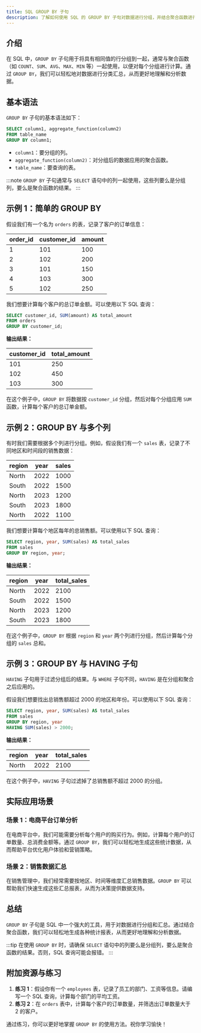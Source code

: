 ```yaml
---
title: SQL GROUP BY 子句
description: 了解如何使用 SQL 的 GROUP BY 子句对数据进行分组，并结合聚合函数进行数据分析。
---
```


## 介绍

在 SQL 中，`GROUP BY` 子句用于将具有相同值的行分组到一起，通常与聚合函数（如 `COUNT`、`SUM`、`AVG`、`MAX`、`MIN` 等）一起使用，以便对每个分组进行计算。通过 `GROUP BY`，我们可以轻松地对数据进行分类汇总，从而更好地理解和分析数据。

## 基本语法

`GROUP BY` 子句的基本语法如下：

```sql
SELECT column1, aggregate_function(column2)
FROM table_name
GROUP BY column1;
```

- `column1`：要分组的列。
- `aggregate_function(column2)`：对分组后的数据应用的聚合函数。
- `table_name`：要查询的表。

:::note
`GROUP BY` 子句通常与 `SELECT` 语句中的列一起使用，这些列要么是分组列，要么是聚合函数的结果。
:::

## 示例 1：简单的 GROUP BY

假设我们有一个名为 `orders` 的表，记录了客户的订单信息：

| order_id | customer_id | amount |
|----------|-------------|--------|
| 1        | 101         | 100    |
| 2        | 102         | 200    |
| 3        | 101         | 150    |
| 4        | 103         | 300    |
| 5        | 102         | 250    |

我们想要计算每个客户的总订单金额。可以使用以下 SQL 查询：

```sql
SELECT customer_id, SUM(amount) AS total_amount
FROM orders
GROUP BY customer_id;
```

**输出结果：**

| customer_id | total_amount |
|-------------|--------------|
| 101         | 250          |
| 102         | 450          |
| 103         | 300          |

在这个例子中，`GROUP BY` 将数据按 `customer_id` 分组，然后对每个分组应用 `SUM` 函数，计算每个客户的总订单金额。

## 示例 2：GROUP BY 与多个列

有时我们需要根据多个列进行分组。例如，假设我们有一个 `sales` 表，记录了不同地区和时间段的销售数据：

| region  | year | sales |
|---------|------|-------|
| North   | 2022 | 1000  |
| South   | 2022 | 1500  |
| North   | 2023 | 1200  |
| South   | 2023 | 1800  |
| North   | 2022 | 1100  |

我们想要计算每个地区每年的总销售额。可以使用以下 SQL 查询：

```sql
SELECT region, year, SUM(sales) AS total_sales
FROM sales
GROUP BY region, year;
```

**输出结果：**

| region | year | total_sales |
|--------|------|-------------|
| North  | 2022 | 2100        |
| South  | 2022 | 1500        |
| North  | 2023 | 1200        |
| South  | 2023 | 1800        |

在这个例子中，`GROUP BY` 根据 `region` 和 `year` 两个列进行分组，然后计算每个分组的 `sales` 总和。

## 示例 3：GROUP BY 与 HAVING 子句

`HAVING` 子句用于过滤分组后的结果。与 `WHERE` 子句不同，`HAVING` 是在分组和聚合之后应用的。

假设我们想要找出总销售额超过 2000 的地区和年份。可以使用以下 SQL 查询：

```sql
SELECT region, year, SUM(sales) AS total_sales
FROM sales
GROUP BY region, year
HAVING SUM(sales) > 2000;
```

**输出结果：**

| region | year | total_sales |
|--------|------|-------------|
| North  | 2022 | 2100        |

在这个例子中，`HAVING` 子句过滤掉了总销售额不超过 2000 的分组。

## 实际应用场景

### 场景 1：电商平台订单分析

在电商平台中，我们可能需要分析每个用户的购买行为。例如，计算每个用户的订单数量、总消费金额等。通过 `GROUP BY`，我们可以轻松地生成这些统计数据，从而帮助平台优化用户体验和营销策略。

### 场景 2：销售数据汇总

在销售管理中，我们经常需要按地区、时间等维度汇总销售数据。`GROUP BY` 可以帮助我们快速生成这些汇总报表，从而为决策提供数据支持。

## 总结

`GROUP BY` 子句是 SQL 中一个强大的工具，用于对数据进行分组和汇总。通过结合聚合函数，我们可以轻松地生成各种统计报表，从而更好地理解和分析数据。

:::tip
在使用 `GROUP BY` 时，请确保 `SELECT` 语句中的列要么是分组列，要么是聚合函数的结果。否则，SQL 查询可能会报错。
:::

## 附加资源与练习

1. **练习 1**：假设你有一个 `employees` 表，记录了员工的部门、工资等信息。请编写一个 SQL 查询，计算每个部门的平均工资。
2. **练习 2**：在 `orders` 表中，计算每个客户的订单数量，并筛选出订单数量大于 2 的客户。

通过练习，你可以更好地掌握 `GROUP BY` 的使用方法。祝你学习愉快！